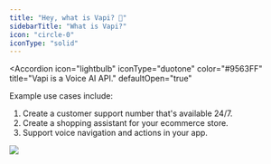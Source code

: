 ```yaml
---
title: "Hey, what is Vapi? 👋"
sidebarTitle: "What is Vapi?"
icon: "circle-0"
iconType: "solid"
---
```


<Accordion
  icon="lightbulb"
  iconType="duotone"
  color="#9563FF"
  title="Vapi is a Voice AI API."
  defaultOpen="true"
>
Example use cases include:
1. Create a customer support number that's available 24/7. 
2. Create a shopping assistant for your ecommerce store. 
3. Support voice navigation and actions in your app.
</Accordion>

<Frame>
  <img src="images/hero.png" />
</Frame>

